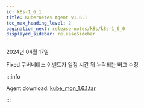 ```yaml
---
id: k8s-1_6_1
title: Kubernetes Agent v1.6.1
toc_max_heading_level: 2
pagination_next: release-notes/k8s/k8s-1_6_0
displayed_sidebar: releaseSidebar
---
```


2024년 04월 17일

<Status>Fixed</Status> 쿠버네티스 이벤트가 일정 시간 뒤 누락되는 버그 수정


:::info

Agent download: [kube_mon_1.6.1.tar](https://repo.whatap.io/docker/kube_mon_1.6.1.tar)

:::